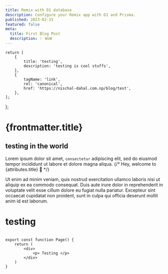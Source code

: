 ```yaml
---
title: Remix with D1 database
description: Configure your Remix app with D1 and Prisma.
published: 2023-02-15
featured: false
meta:
  title: First Blog Post
  description: ✨ WoW
---
```


	return [
		{
			title: 'testing',
			description: 'testing is cool stuffs',
		},
		{
			tagName: 'link',
			rel: 'canonical',
			href: 'https://nischal-dahal.com.np/blog/test',
		},
	];
};

# {frontmatter.title}

## testing in the world

Lorem ipsum dolor sit amet, `consectetur` adipiscing elit, sed do eiusmod tempor
incididunt ut labore et dolore magna aliqua.
{/* Hey, welcome to {attributes.title} 👋 */}

Ut enim ad minim veniam, quis nostrud exercitation ullamco laboris nisi ut
aliquip ex ea commodo consequat. Duis aute irure dolor in reprehenderit in
voluptate velit esse cillum dolore eu fugiat nulla pariatur. Excepteur sint
occaecat cupidatat non proident, sunt in culpa qui officia deserunt mollit anim
id est laborum.

# testing

```tsx

export const function Page() {
    return (
        <div>
            <p> Testing </p>
        </div>
    )
}
```
